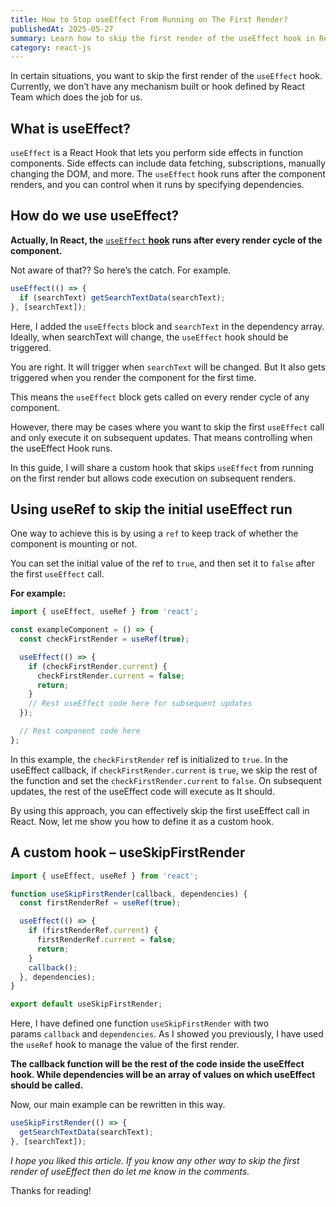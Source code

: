 ```yaml
---
title: How to Stop useEffect From Running on The First Render?
publishedAt: 2025-05-27
summary: Learn how to skip the first render of the useEffect hook in React using a custom hook or useRef to manage the initial render state.
category: react-js
---
```


In certain situations, you want to skip the first render of the `useEffect` hook. Currently, we don’t have any mechanism built or hook defined by React Team which does the job for us.

## What is useEffect?

`useEffect` is a React Hook that lets you perform side effects in function components. Side effects can include data fetching, subscriptions, manually changing the DOM, and more. The `useEffect` hook runs after the component renders, and you can control when it runs by specifying dependencies.

## How do we use useEffect?

**Actually, In React, the** [`useEffect` **hook**](https://react.dev/reference/react/useEffect) **runs after every render cycle of the component.**

Not aware of that?? So here’s the catch. For example.

```jsx
useEffect(() => {
  if (searchText) getSearchTextData(searchText);
}, [searchText]);
```

Here, I added the `useEffects` block and `searchText` in the dependency array. Ideally, when searchText will change, the `useEffect` hook should be triggered.

You are right. It will trigger when `searchText` will be changed. But It also gets triggered when you render the component for the first time.

This means the `useEffect` block gets called on every render cycle of any component.

However, there may be cases where you want to skip the first `useEffect` call and only execute it on subsequent updates. That means controlling when the useEffect Hook runs.

In this guide, I will share a custom hook that skips `useEffect` from running on the first render but allows code execution on subsequent renders.

## Using useRef to skip the initial useEffect run

One way to achieve this is by using a `ref` to keep track of whether the component is mounting or not.

You can set the initial value of the ref to `true`, and then set it to `false` after the first `useEffect` call.

**For example:**

```js
import { useEffect, useRef } from 'react';

const exampleComponent = () => {
  const checkFirstRender = useRef(true);

  useEffect(() => {
    if (checkFirstRender.current) {
      checkFirstRender.current = false;
      return;
    }
    // Rest useEffect code here for subsequent updates
  });

  // Rest component code here
};
```

In this example, the `checkFirstRender` ref is initialized to `true`. In the useEffect callback, if `checkFirstRender.current` is `true`, we skip the rest of the function and set the `checkFirstRender.current` to `false`. On subsequent updates, the rest of the useEffect code will execute as It should.

By using this approach, you can effectively skip the first useEffect call in React. Now, let me show you how to define it as a custom hook.

## A custom hook – useSkipFirstRender

```js
import { useEffect, useRef } from 'react';

function useSkipFirstRender(callback, dependencies) {
  const firstRenderRef = useRef(true);

  useEffect(() => {
    if (firstRenderRef.current) {
      firstRenderRef.current = false;
      return;
    }
    callback();
  }, dependencies);
}

export default useSkipFirstRender;
```

Here, I have defined one function `useSkipFirstRender` with two params `callback` and `dependencies`. As I showed you previously, I have used the `useRef` hook to manage the value of the first render.

**The callback function will be the rest of the code inside the useEffect hook. While dependencies will be an array of values on which useEffect should be called.**

Now, our main example can be rewritten in this way.

```js
useSkipFirstRender(() => {
  getSearchTextData(searchText);
}, [searchText]);
```

_I hope you liked this article. If you know any other way to skip the first render of useEffect then do let me know in the comments._

Thanks for reading!
